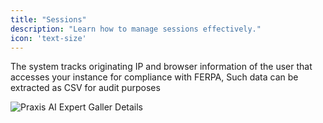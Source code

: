 ```yaml
---
title: "Sessions"
description: "Learn how to manage sessions effectively."
icon: 'text-size'
---
```


The system tracks originating IP and browser information of the user that accesses your instance for compliance with FERPA, Such data can be extracted as CSV for audit purposes

![Praxis AI Expert Galler Details](/images/admin/admin-sessions.webp)